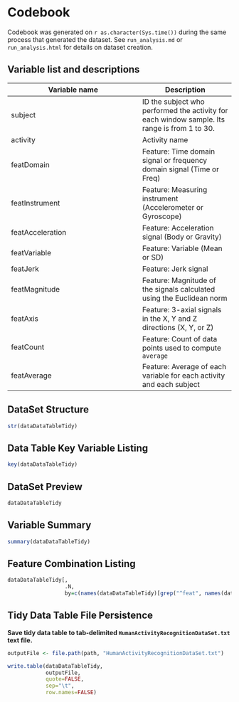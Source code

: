 Codebook
========
Codebook was generated on `r as.character(Sys.time())` during the same process that generated the dataset. See `run_analysis.md` or `run_analysis.html` for details on dataset creation.

Variable list and descriptions
------------------------------

Variable name | Description
-----------------|------------
subject | ID the subject who performed the activity for each window sample. Its range is from 1 to 30.
activity | Activity name
featDomain | Feature: Time domain signal or frequency domain signal (Time or Freq)
featInstrument | Feature: Measuring instrument (Accelerometer or Gyroscope)
featAcceleration | Feature: Acceleration signal (Body or Gravity)
featVariable | Feature: Variable (Mean or SD)
featJerk | Feature: Jerk signal
featMagnitude | Feature: Magnitude of the signals calculated using the Euclidean norm
featAxis | Feature: 3-axial signals in the X, Y and Z directions (X, Y, or Z)
featCount | Feature: Count of data points used to compute `average`
featAverage | Feature: Average of each variable for each activity and each subject

DataSet Structure
-----------------
```r
str(dataDataTableTidy)
```

Data Table Key Variable Listing
-------------------------------
```r
key(dataDataTableTidy)
```

DataSet Preview
---------------
```r
dataDataTableTidy
```

Variable Summary
----------------
```r
summary(dataDataTableTidy)
```

Feature Combination Listing
---------------------------
```r
dataDataTableTidy[, 
                  .N, 
                  by=c(names(dataDataTableTidy)[grep("^feat", names(dataDataTableTidy))])]
```

Tidy Data Table File Persistence
--------------------------------
**Save tidy data table to tab-delimited `HumanActivityRecognitionDataSet.txt` text file.**
```r
outputFile <- file.path(path, "HumanActivityRecognitionDataSet.txt")

write.table(dataDataTableTidy, 
            outputFile, 
            quote=FALSE, 
            sep="\t", 
            row.names=FALSE)
```




